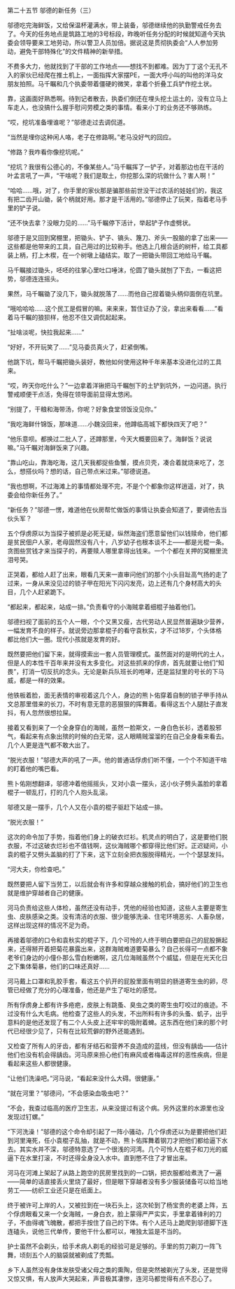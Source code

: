 

第二十五节 邬德的新任务（三）

邬德吃完海鲜饭，又给保温杯灌满水，带上装备，邬德继续他的执勤警戒任务去了。今天的任务地点是筑路工地的3号标段，昨晚听任务分配的时候就知道今天执委会领导要来工地劳动，所以警卫人员加倍。据说这是贯彻执委会“人人参加劳动，避免干部特殊化”的文件精神的新举措。

不费多大力，他就找到了干部的工作地点――想找不到都难。因为丁丁这个无孔不入的家伙已经爬在推土机上，一面指挥大家摆PE，一面大呼小叫的叫他的洋马女朋友拍照。马千瞩和几个执委带着僵硬的微笑，拿着个折叠工兵铲作挖土状。

靠，这画面好熟悉啊。待到记者散去，执委们倒还在埋头挖土运土的，没有立马上车走人，也没搞什么握手慰问劳模之类的事情。看来小丁的业务还不够熟练。

“哎，挖坑准备埋谁呢？”邬德走过去调侃道。

“当然是埋你这种闲人咯，老子在修路啊。”老马没好气的回应。

“修路？我咋看你像挖坑呢。”

“挖坑？我很有公德心的，不像某些人。”马千瞩挥了一铲子，对着那边也在干活的叶孟言吼了一声，“干啥呢？我们是取土，你挖那么深的坑做什么？害人啊！”

“哈哈……哦，对了，你手里的家伙那是骗那些前世没干过农活的娃娃们的，我这有把二齿开山锄，装个柄就好用。那才是干活用的。”邬德停止了玩笑，指着老马手里的铲子说。

“还不快去拿？没眼力见的……”马千瞩停下活计，举起铲子作虚劈状。

邬德于是又回到窝棚里，把锄头、铲子、镐头、篾刀、斧头一股脑的拿了出来――这些都是他带来的工具，自己用过的比较称手。他选上几根合适的树杆，给工具都装上柄，打上木楔，在一个树墩上磕结实。取了一把锄头带回工地给马千瞩。

马千瞩接过锄头，呸呸的往掌心里吐口唾沫，伦圆了锄头就刨了下去，一看这把势，邬德连连摇头。

果然，马千瞩锄了没几下，锄头就脱落了……而他自己捏着锄头柄仰面倒在坑里。

“哦哈哈哈……这个民工是假冒的嘛。来来来，暂住证办了没，拿出来看看……”看着马千瞩的狼狈样，他忍不住又调侃起起来。

“扯啥淡呢，快拉我起来……”

“好好，不开玩笑了……”见马委员真火了，赶紧倒嘴。

他跳下坑，帮马千瞩把锄头装好，教他如何使用这种千年来基本没进化过的工具来。

“哎，昨天你吃什么？”一边拿着洋锹把马千瞩刨下的土铲到坑外，一边问道。执行警戒顺便干点活，免得在领导面前显得太悠闲。

“别提了，干粮和海带汤，你呢？好象食堂领饭没见你。”

“我吃海鲜什锦饭，那味道……小魏没回来，他蹲临高城下都快四天了吧？”

“他乐意呗。都换过二批人了，还蹲那里，今天大概要回来了。海鲜饭？说说嘛。”马千瞩对海鲜饭来了兴趣。

“靠山吃山，靠海吃海，这几天我都捉些鱼蟹，摸点贝壳，凑合着就烧来吃了，怎么，想搭伙吗？想的话，自己带点米过来。”邬德说道。

“我也想啊，不过海滩上的事情都处理不完，不是个个都象你这样逍遥，对了，执委会给你新任务了。”

“新任务？”邬德一愣，难道他在伙房帮忙做饭的事情让执委会知道了，要调他去当伙头军？

五个俘虏原以为当探子被抓是必死无疑，纵然海盗们愿意留他们以钱赎命，他们都是贫民佃户人家，老母固然没有八十，八岁幼子也根本谈不上――都是光棍一条。贪图些赏钱才来当探子的，再要赎人哪里拿得出钱来。一个个都在关押的窝棚里流泪号哭。

正哭着，都给人赶了出来，眼看几天来一直审问他们的那个小头目趾高气扬的走了过来，一身从来没见过的锁子甲在阳光下闪闪发亮，边上还有几个身材高大的头目，几个人赶紧跪下。

“都起来，都起来，站成一排。”负责看守的小海贼拿着细棍子抽着他们。

邬德扫视了面前的五个人一眼，个个又黑又瘦，古代劳动人民显然普遍缺少营养，一幅发育不良的样子。就说旁边那拿棍子的看守袁秋实，才不过18岁，个头体格都比他们大一圈。现代小孩就是发育的好。

既然要把他们留下来，就得摸索出一套人员管理模式。虽然面对的是明代的土人，但是人的本性千百年来并没有太多变化。对这些抓来的俘虏，首先就要让他们“知畏”，打消一切反抗的念头。无论是新兵队班长的咆哮，还是监狱里的号长的下马威，都是一样的效果。

他铁板着脸，面无表情的审视着这几个人，身边的熊卜佑穿着自制的锁子甲手持从文总那里借来的长刀，不时有意无意的恶狠狠的挥舞着。看得这五个人腿肚子直发抖，有人忽然很想拉屎。

接着又看到来了一个全身穿白的海贼，虽然一脸斯文，一身白色长衫，透着股邪气，看起来有点象出殡的时候的白无常，这人眼睛贼溜溜的在自己全身看来看去。几个人更是连气都不敢大出了。

“脱光衣服！”邬德大声的吼了一声。他的普通话俘虏们听不懂，一个个不知道干啥的盯着他的嘴巴看。

熊卜佑刚想翻译，邬德冲着他摇摇头，又对小袁一摆头，这小伙子劈头盖脸的拿着棍子一顿乱打，打的几个人抱头乱滚。

邬德又是一摆手，几个人又在小袁的棍子驱赶下站成一排。

“脱光衣服！”

这次的命令加了手势，指着他们身上的破衣烂衫。机灵点的明白了，这是要他们脱衣服，不过这破衣烂衫也不值钱啊，这伙海贼哪个都穿得比他们好。正迟疑间，小袁的棍子又劈头盖脑的打了下来，这下立刻全把衣服脱得精光，一个个瑟瑟发抖。

“河大夫，你检查吧。”

既然要把人留下当劳工，以后就会有许多和穿越众接触的机会，搞好他们的卫生也就是维护穿越者自己的健康。

河马负责给这些人体检，虽然还没有动手，凭他的经验也知道，这些人主要是寄生虫、皮肤感染之类。没有清洁的衣服、很少能够洗澡、住宅环境恶劣、人畜杂居，这样出现这样的情况不足为奇。

再接着邬德的口令和袁秋实的棍子下，几个可怜的人终于明白要把自己的屁股撅起来，还得掰开着把菊花暴露出来，这群海贼难道要菊暴么？自己长得可一点都不象老爷们身边的小僮仆那么雪白粉嫩啊，这几位海贼虽然个个威猛，但是在光天化日之下集体菊暴，他们的口味还真好……

河马戴上口罩和乳胶手套，看这五个扒开的屁股里面有明显的肠道寄生虫的卵，尽管已经做了充分的心理准备，他还是产生了呕吐的感觉。

所有俘虏身上都有许多疮疤，皮肤上有跳蚤、臭虫之类的寄生虫叮咬过的痕迹。不过没有什么大毛病。他检查了这些人的头发，不出所料有许多的头蚤、虮子，出乎意料的是他还发现了有二个人头皮上还牢牢的吸附着蜱。这东西在他们来的那个时代已经很少见了，只有在比较荒僻的野外还能遇到。

又检查了所有人的牙齿，都有牙结石和营养不良造成的蓝线，但没有龋齿――估计他们也没有机会得龋齿。河马原来担心他们有麻风或者梅毒这样的恶性疾病，但是看起来这些人都很健康。

“让他们洗澡吧。”河马说，“看起来没什么大碍。很健康。”

“就在河里？”邬德问，“不会感染血吸虫吧？”

“不会，我查过临高的医疗卫生志，从来没提过有这个病。另外这里的水源里也没发现过钉螺。”

“下河洗澡！”邬德的这个命令却引起了一阵小骚动，几个俘虏还以为是要把他们赶到河里淹死，任小袁棍子乱抽，就是不动，熊卜佑挥舞着钢刀才把他们都给逼下水去。其实水并不深，邬德特意选了一个很浅的河湾。几个可怜人在棍子和刀光的威逼下在水里打滚，不时还得全身没入水中。直到憋不住了才冒出来。

河马在河滩上架起了从路上跑空的民房里找到的一口锅，把衣服都给煮洗了一遍――简单的话直接丢火里烧了最好，但是眼下穿越者没有多少服装储备可以给当地劳工――纺织工业还只是在纸面上。

终于被许可上岸的人，又被拉到在一块石头上，这次轮到了杨宝贵的老婆上阵，五个俘虏眼看又来一个女海贼，一身白衣，脸上蒙得严严实实，手里拿着锋利的刀子，不由得魂飞魄散，都把手按住了自己的下体。有个人还马上跪爬到邬德脚下连连磕头，说他三代单传，要他干什么都可以，唯独太监是不当的。

护士虽然不会剃头，给手术病人剃毛的经验可是足够的。手里的剪刀剃刀一阵飞舞，顷刻五个人的脑袋就被剃成了秃瓢。

乡下人虽然没有身体发肤受诸父母之类的熏陶，但是突然被剃光了头发，还是觉得又惊又惧，有人放声大哭起来，声音极其凄惨，连河马都觉得有点不忍心了。

